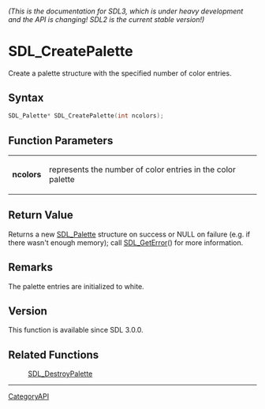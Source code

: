 ====== (This is the documentation for SDL3, which is under heavy development and the API is changing! SDL2 is the current stable version!) ======
= SDL_CreatePalette =

Create a palette structure with the specified number of color entries.

== Syntax ==

<syntaxhighlight lang='c'>
SDL_Palette* SDL_CreatePalette(int ncolors);
</syntaxhighlight>

== Function Parameters ==

{|
|'''ncolors'''
|represents the number of color entries in the color palette
|}

== Return Value ==

Returns a new [[SDL_Palette]] structure on success or NULL on failure (e.g.
if there wasn't enough memory); call [[SDL_GetError]]() for more
information.

== Remarks ==

The palette entries are initialized to white.

== Version ==

This function is available since SDL 3.0.0.

== Related Functions ==

:[[SDL_DestroyPalette]]

----
[[CategoryAPI]]



